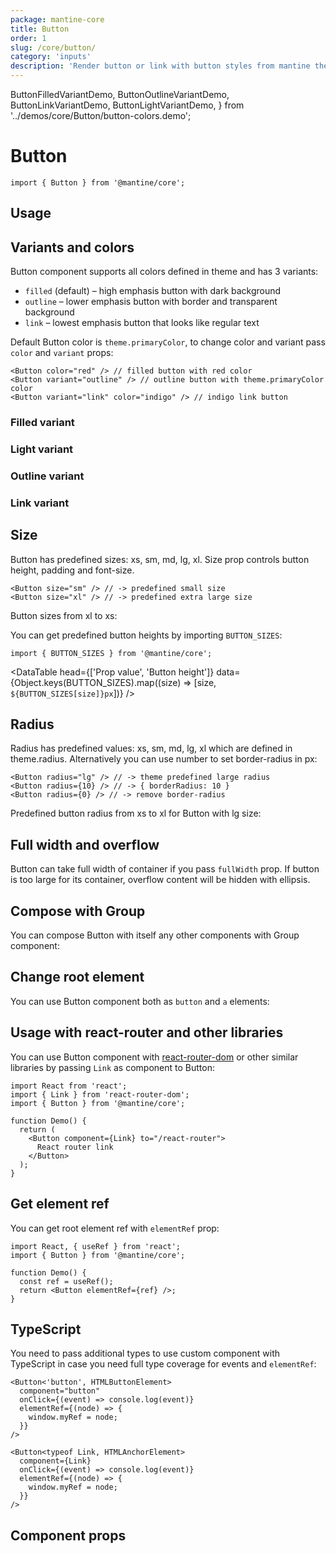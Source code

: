 ```yaml
---
package: mantine-core
title: Button
order: 1
slug: /core/button/
category: 'inputs'
description: 'Render button or link with button styles from mantine theme'
---
```


  ButtonFilledVariantDemo,
  ButtonOutlineVariantDemo,
  ButtonLinkVariantDemo,
  ButtonLightVariantDemo,
} from '../demos/core/Button/button-colors.demo';

# Button

<PageHeader
  source="mantine-core/src/Button/Button.tsx"
  docs="core/Button.mdx"
  package="@mantine/core"
/>

```tsx
import { Button } from '@mantine/core';
```

## Usage

<ButtonConfigurator />

## Variants and colors

Button component supports all colors defined in <GatsbyLink to="/pages/theming/">theme</GatsbyLink> and has 3 variants:

- `filled` (default) – high emphasis button with dark background
- `outline` – lower emphasis button with border and transparent background
- `link` – lowest emphasis button that looks like regular text

Default Button color is `theme.primaryColor`, to change color and variant pass `color` and `variant` props:

```tsx
<Button color="red" /> // filled button with red color
<Button variant="outline" /> // outline button with theme.primaryColor color
<Button variant="link" color="indigo" /> // indigo link button
```

### Filled variant

<ButtonFilledVariantDemo />

### Light variant

<ButtonLightVariantDemo />

### Outline variant

<ButtonOutlineVariantDemo />

### Link variant

<ButtonLinkVariantDemo />

## Size

Button has predefined sizes: xs, sm, md, lg, xl.
Size prop controls button height, padding and font-size.

```tsx
<Button size="sm" /> // -> predefined small size
<Button size="xl" /> // -> predefined extra large size
```

Button sizes from xl to xs:

<ButtonSizesDemo />

You can get predefined button heights by importing `BUTTON_SIZES`:

```tsx
import { BUTTON_SIZES } from '@mantine/core';
```

<DataTable
  head={['Prop value', 'Button height']}
  data={Object.keys(BUTTON_SIZES).map((size) => [size, `${BUTTON_SIZES[size]}px`])}
/>

## Radius

Radius has predefined values: xs, sm, md, lg, xl which are defined in <GatsbyLink to="/pages/theming/">theme.radius</GatsbyLink>.
Alternatively you can use number to set border-radius in px:

```tsx
<Button radius="lg" /> // -> theme predefined large radius
<Button radius={10} /> // -> { borderRadius: 10 }
<Button radius={0} /> // -> remove border-radius
```

Predefined button radius from xs to xl for Button with lg size:

<ButtonRadiusDemo />

## Full width and overflow

Button can take full width of container if you pass `fullWidth` prop.
If button is too large for its container, overflow content will be hidden with ellipsis.

<ButtonFullWidthDemo />

## Compose with Group

You can compose Button with itself any other components with <GatsbyLink to="/core/group/">Group</GatsbyLink> component:

<GroupConfigurator />

## Change root element

You can use Button component both as `button` and `a` elements:

<ButtonComponentsDemo />

## Usage with react-router and other libraries

You can use Button component with [react-router-dom](https://reactrouter.com/web/guides/quick-start)
or other similar libraries by passing `Link` as component to Button:

```tsx
import React from 'react';
import { Link } from 'react-router-dom';
import { Button } from '@mantine/core';

function Demo() {
  return (
    <Button component={Link} to="/react-router">
      React router link
    </Button>
  );
}
```

## Get element ref

You can get root element ref with `elementRef` prop:

```tsx
import React, { useRef } from 'react';
import { Button } from '@mantine/core';

function Demo() {
  const ref = useRef();
  return <Button elementRef={ref} />;
}
```

## TypeScript

You need to pass additional types to use custom component with TypeScript
in case you need full type coverage for events and `elementRef`:

```tsx
<Button<'button', HTMLButtonElement>
  component="button"
  onClick={(event) => console.log(event)}
  elementRef={(node) => {
    window.myRef = node;
  }}
/>

<Button<typeof Link, HTMLAnchorElement>
  component={Link}
  onClick={(event) => console.log(event)}
  elementRef={(node) => {
    window.myRef = node;
  }}
/>
```

## Component props

<PropsTable component="Button" />
